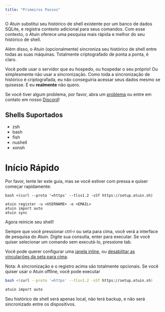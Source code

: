 ```yaml
---
title: "Primeiros Passos"
---
```



O Atuin substitui seu histórico de shell existente por um banco de dados SQLite, e registra
contexto adicional para seus comandos. Com esse contexto, o Atuin oferece uma pesquisa mais rápida
e melhor do seu histórico de shell.

Além disso, o Atuin (opcionalmente) sincroniza seu histórico de shell entre todas as suas
máquinas. Totalmente criptografado de ponta a ponta, é claro.

Você pode usar o servidor que eu hospedo, ou hospedar o seu próprio! Ou simplesmente não usar a sincronização.
Como toda a sincronização de histórico é criptografada, eu não conseguiria acessar seus dados mesmo se quisesse.
E eu **realmente** não quero.

Se você tiver algum problema, por favor, abra um [problema](https://github.com/ellie/atuin/issues) ou entre em contato em nosso [Discord](https://discord.gg/Fq8bJSKPHh)!

## Shells Suportados

- zsh
- bash
- fish
- nushell
- xonsh

# Início Rápido

Por favor, tente ler este guia, mas se você estiver com pressa e quiser começar rapidamente:

```
bash <(curl --proto '=https' --tlsv1.2 -sSf https://setup.atuin.sh)

atuin register -u <USERNAME> -e <EMAIL>
atuin import auto
atuin sync
```

Agora reinicie seu shell!

Sempre que você pressionar ctrl-r ou seta para cima, você verá a interface de pesquisa do Atuin. Digite sua
consulta, enter para executar. Se você quiser selecionar um comando sem executá-lo,
pressione tab.

Você pode querer configurar uma [janela inline](https://atuin.sh/docs/config/#inline_height), ou [desabilitar as vinculações da seta para cima](https://atuin.sh/docs/key-binding#disable-up-arrow).

Nota: A sincronização e o registro acima são totalmente opcionais. Se você quiser usar o Atuin offline, você pode executar

```sh
bash <(curl --proto '=https' --tlsv1.2 -sSf https://setup.atuin.sh)

atuin import auto
```

Seu histórico de shell será apenas local, não terá backup, e não será sincronizado entre os dispositivos.
